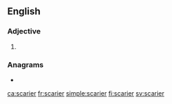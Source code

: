 ==English==

===Adjective===
{{head|en|adjective comparative form}}

# {{en-comparative of|scary}}

===Anagrams===
* {{l|en|carries}}

[[ca:scarier]]
[[fr:scarier]]
[[simple:scarier]]
[[fi:scarier]]
[[sv:scarier]]